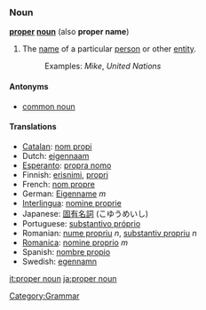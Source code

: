 ===Noun===
'''[[proper]] [[noun]]''' (also '''proper name''')
# The [[name]] of a particular [[person]] or other [[entity]]. 
#: Examples: ''Mike'', ''United Nations''

====Antonyms====
*[[common noun]]

====Translations====
*[[Catalan]]: [[nom propi]]
*Dutch: [[eigennaam]]
*[[Esperanto]]: [[propra nomo]]
*Finnish: [[erisnimi]], [[propri]]
*French: [[nom propre]]
*German: [[Eigenname]] ''m''
*[[Interlingua]]: [[nomine proprie]]
*Japanese: [[固有名詞]] (こゆうめいし)
*Portuguese: [[substantivo próprio]]
*Romanian: [[nume propriu]] ''n'', [[substantiv propriu]] ''n''
*[[Romanica]]: [[nomine proprio]] ''m''
*Spanish: [[nombre propio]]
*Swedish: [[egennamn]]

[[Category:Grammar]]

[[it:proper noun]]
[[ja:proper noun]]